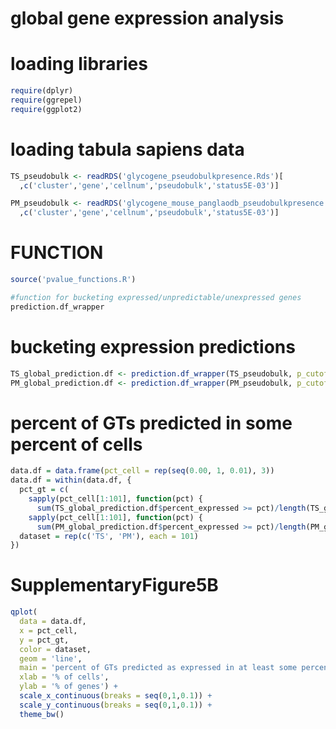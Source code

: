 
# global gene expression analysis

# loading libraries

```r
require(dplyr)
require(ggrepel)
require(ggplot2)
```

# loading tabula sapiens data

```r
TS_pseudobulk <- readRDS('glycogene_pseudobulkpresence.Rds')[
  ,c('cluster','gene','cellnum','pseudobulk','status5E-03')]
```

```r
PM_pseudobulk <- readRDS('glycogene_mouse_panglaodb_pseudobulkpresence.Rds')[
  ,c('cluster','gene','cellnum','pseudobulk','status5E-03')]
```

# FUNCTION

```r
source('pvalue_functions.R')
```

```r
#function for bucketing expressed/unpredictable/unexpressed genes
prediction.df_wrapper
```

# bucketing expression predictions

```r
TS_global_prediction.df <- prediction.df_wrapper(TS_pseudobulk, p_cutoff = 'status5E-03')$global_prediction.df
PM_global_prediction.df <- prediction.df_wrapper(PM_pseudobulk, p_cutoff = 'status5E-03')$global_prediction.df
```

# percent of GTs predicted in some percent of cells

```r
data.df = data.frame(pct_cell = rep(seq(0.00, 1, 0.01), 3))
data.df = within(data.df, {
  pct_gt = c(
    sapply(pct_cell[1:101], function(pct) { 
      sum(TS_global_prediction.df$percent_expressed >= pct)/length(TS_global_prediction.df$gene) }),
    sapply(pct_cell[1:101], function(pct) { 
      sum(PM_global_prediction.df$percent_expressed >= pct)/length(PM_global_prediction.df$gene) }))
  dataset = rep(c('TS', 'PM'), each = 101)
})
```

# SupplementaryFigure5B

```r

qplot(
  data = data.df,
  x = pct_cell,
  y = pct_gt,
  color = dataset,
  geom = 'line',
  main = 'percent of GTs predicted as expressed in at least some percent of cells',
  xlab = '% of cells',
  ylab = '% of genes') +
  scale_x_continuous(breaks = seq(0,1,0.1)) +
  scale_y_continuous(breaks = seq(0,1,0.1)) +
  theme_bw()
```
